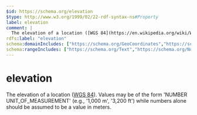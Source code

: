 ```yaml
---
$id: https://schema.org/elevation
$type: http://www.w3.org/1999/02/22-rdf-syntax-ns#Property
label: elevation
comment: |
  The elevation of a location ([WGS 84](https://en.wikipedia.org/wiki/World_Geodetic_System)). Values may be of the form 'NUMBER UNIT\_OF\_MEASUREMENT' (e.g., '1,000 m', '3,200 ft') while numbers alone should be assumed to be a value in meters.
rdfs:label: "elevation"
schema:domainIncludes: ["https://schema.org/GeoCoordinates","https://schema.org/GeoShape"]
schema:rangeIncludes: ["https://schema.org/Text","https://schema.org/Number"]
---
```


# elevation

The elevation of a location ([WGS 84](https://en.wikipedia.org/wiki/World_Geodetic_System)). Values may be of the form 'NUMBER UNIT\_OF\_MEASUREMENT' (e.g., '1,000 m', '3,200 ft') while numbers alone should be assumed to be a value in meters.

